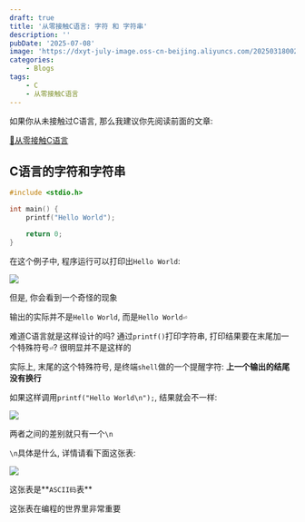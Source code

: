 ```yaml
---
draft: true
title: '从零接触C语言: 字符 和 字符串'
description: ''
pubDate: '2025-07-08'
image: 'https://dxyt-july-image.oss-cn-beijing.aliyuncs.com/20250318002323925.png'
categories:
    - Blogs
tags:
    - C
    - 从零接触C语言
---
```




<Warning>

如果你从未接触过C语言, 那么我建议你先阅读前面的文章:

[📌从零接触C语言](https://www.humid1ch.cn/blog/tag/从零接触C语言)

</Warning>

## C语言的字符和字符串

```c
#include <stdio.h>

int main() {
	printf("Hello World");

	return 0;
}
```

在这个例子中, 程序运行可以打印出`Hello World`:

![](https://dxyt-july-image.oss-cn-beijing.aliyuncs.com/image-20250708183212782.webp)

但是, 你会看到一个奇怪的现象

输出的实际并不是`Hello World`, 而是`Hello World⏎`

难道C语言就是这样设计的吗? 通过`printf()`打印字符串, 打印结果要在末尾加一个特殊符号`⏎`? 很明显并不是这样的

实际上, 末尾的这个特殊符号, 是终端`shell`做的一个提醒字符: **上一个输出的结尾没有换行**

如果这样调用`printf("Hello World\n");`, 结果就会不一样:

![](https://dxyt-july-image.oss-cn-beijing.aliyuncs.com/image-20250708211037423.webp)

两者之间的差别就只有一个`\n`

`\n`具体是什么, 详情请看下面这张表:

![](https://dxyt-july-image.oss-cn-beijing.aliyuncs.com/QQ%E6%88%AA%E5%9B%BE20250708233118.webp)

这张表是**`ASCII码`表**

这张表在编程的世界里非常重要
